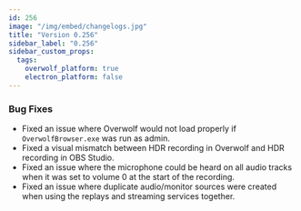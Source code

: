 ```yaml
---
id: 256
image: "/img/embed/changelogs.jpg"
title: "Version 0.256"
sidebar_label: "0.256"
sidebar_custom_props:
  tags:
    overwolf_platform: true
    electron_platform: false
---
```


### Bug Fixes
- Fixed an issue where Overwolf would not load properly if `OverwolfBrowser.exe` was run as admin.
- Fixed a visual mismatch between HDR recording in Overwolf and HDR recording in OBS Studio.
- Fixed an issue where the microphone could be heard on all audio tracks when it was set to volume 0 at the start of the recording.
- Fixed an issue where duplicate audio/monitor sources were created when using the replays and streaming services together.